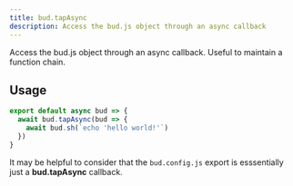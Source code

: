 ```yaml
---
title: bud.tapAsync
description: Access the bud.js object through an async callback
---
```


Access the bud.js object through an async callback. Useful to maintain a function chain.

## Usage

```js title=bud.config.js
export default async bud => {
  await bud.tapAsync(bud => {
    await bud.sh(`echo 'hello world!'`)
  })
}
```

It may be helpful to consider that the `bud.config.js` export is esssentially just a **bud.tapAsync** callback.
